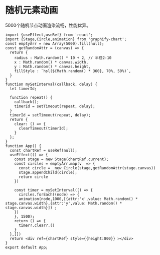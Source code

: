 # 随机元素动画
5000个随机节点动画渲染流畅，性能优异。
```tsx preview
import {useEffect,useRef} from 'react';
import {Stage,Circle,animation} from 'graphify-chart';
const emptyArr = new Array(5000).fill(null);
const getRandomAttr = (canvas) => {
  return {
    radius : Math.random() * 10 + 2, // 半径2-10
    x : Math.random() * canvas.width,
    y : Math.random() * canvas.height,
    fillStyle : `hsl(${Math.random() * 360}, 70%, 50%)`,
  }
} 
function mySetInterval(callback, delay) {
  let timerId;

  function repeat() {
    callback();         
    timerId = setTimeout(repeat, delay); 
  }
  timerId = setTimeout(repeat, delay);
  return {
    clear: () => {
      clearTimeout(timerId); 
    }
  };
}
function App() {
  const chartRef = useRef(null);
  useEffect(() => {
    const stage = new Stage(chartRef.current);
    const circles = emptyArr.map(v  => {
      const circle =  new Circle(stage,getRandomAttr(stage.canvas))
      stage.appendChild(circle);
      return circle
    })
   
    const timer = mySetInterval(() => {
      circles.forEach((node) => {
      animation(node,1000,[{attr:'x',value: Math.random() * stage.canvas.width},{attr:'y',value: Math.random() * stage.canvas.width}]) ;
    })
    }, 1500);
    return () => {
      timer?.clear?.()
    }
  },[])
  return <div ref={chartRef} style={{height:800}} ></div>
}
export default App;
```